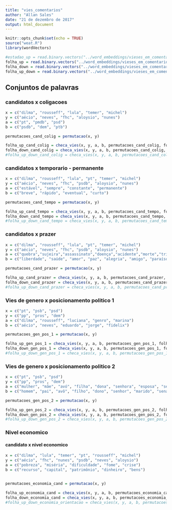 ```yaml
---
title: "vies_comentarios"
author: "Allan Sales"
date: "21 de dezembro de 2017"
output: html_document
---
```


```r
knitr::opts_chunk$set(echo = TRUE)
source("weat.R")
library(wordVectors)
```

```r
#estadao_up = read.binary.vectors("../word_embeddings/vieses_em_comentarios/embeddings/estadao_thumbs_up.bin")
folha_up = read.binary.vectors("../word_embeddings/vieses_em_comentarios/embeddings/folha_thumbs_up.bin")
folha_down = read.binary.vectors("../word_embeddings/vieses_em_comentarios/embeddings/folha_thumbs_down.bin")
folha_up_down = read.binary.vectors("../word_embeddings/vieses_em_comentarios/embeddings/folha_thumbs_up_down.bin")
```

## Conjuntos de palavras
### candidatos x coligacoes
```r
x = c("dilma", "rousseff", "lula", "temer", "michel")
y = c("aécio", "neves", "fhc", "aloysio", "nunes")
a = c("pt", "pmdb", "psd") 
b = c("psdb", "dem", "ptb")

permutacoes_cand_colig = permutacao(x, y)

folha_up_cand_colig = checa_vies(x, y, a, b, permutacoes_cand_colig, folha_up)
folha_down_cand_colig = checa_vies(x, y, a, b, permutacoes_cand_colig, folha_down)
#folha_up_down_cand_colig = checa_vies(x, y, a, b, permutacoes_cand_colig, folha_up_down)
```

### candidatos x temporario - permanente
```r
x = c("dilma", "rousseff", "lula", "pt", "temer", "michel")
y = c("aécio", "neves", "fhc", "psdb", "aloysio", "nunes")
a = c("estável", "sempre", "constante", "permanente")
b = c("breve", "rápido", "eventual", "curto")

permutacoes_cand_tempo = permutacao(x, y)

folha_up_cand_tempo = checa_vies(x, y, a, b, permutacoes_cand_tempo, folha_up)
folha_down_cand_tempo = checa_vies(x, y, a, b, permutacoes_cand_tempo, folha_down)
#folha_up_down_cand_tempo = checa_vies(x, y, a, b, permutacoes_cand_tempo, folha_up_down)
```

### candidatos x prazer
```r
x = c("dilma", "rousseff", "lula", "pt", "temer", "michel")
y = c("aécio", "neves", "fhc", "psdb", "aloysio", "nunes")
a = c("quebra","sujeira","assassinato","doença","acidente","morte","tristeza","veneno","assalto","desastre","ódio","tragédia","bomba","cadeia","pobreza","feio","maldade","podre")
b = c("liberdade", "saúde", "amor", "paz", "alegria", "amigo", "paraíso", "prazer", "honesto", "sorte", "diploma", "presente", "honra", "milagre", "família", "felicidade", "céu", "férias")

permutacoes_cand_prazer = permutacao(x, y)

folha_up_cand_prazer = checa_vies(x, y, a, b, permutacoes_cand_prazer, folha_up)
folha_down_cand_prazer = checa_vies(x, y, a, b, permutacoes_cand_prazer, folha_down)
#folha_up_down_cand_prazer = checa_vies(x, y, a, b, permutacoes_cand_prazer, folha_up_down)
```

### Vies de genero x posicionamento politico 1
```r
x = c("pt", "psb", "psd")
y = c("pp", "pros", "dem")
a = c("dilma", "rousseff", "luciana", "genro", "marina")
b = c("aécio", "neves", "eduardo", "jorge", "fidelix")

permutacoes_gen_pos_1 = permutacao(x, y)

folha_up_gen_pos_1 = checa_vies(x, y, a, b, permutacoes_gen_pos_1, folha_up)
folha_down_gen_pos_1 = checa_vies(x, y, a, b, permutacoes_gen_pos_1, folha_down)
#folha_up_down_gen_pos_1 = checa_vies(x, y, a, b, permutacoes_gen_pos_1, folha_up_down)
```

### Vies de genero x posicionamento politico 2
```r
x = c("pt", "psb", "psd")
y = c("pp", "pros", "dem")
a = c("mulher", "mãe", "avó", "filha", "dona", "senhora", "esposa", "senadora", "presidenta")
b = c("homem", "pai", "avô", "filho", "dono", "senhor", "marido", "senador", "presidente")

permutacoes_gen_pos_2 = permutacao(x, y)

folha_up_gen_pos_2 = checa_vies(x, y, a, b, permutacoes_gen_pos_2, folha_up)
folha_down_gen_pos_2 = checa_vies(x, y, a, b, permutacoes_gen_pos_2, folha_down)
#folha_up_down_gen_pos_2 = checa_vies(x, y, a, b, permutacoes_gen_pos_2, folha_up_down)
```

### Nivel economico
#### candidato x nivel economico
```r
x = c("dilma", "lula", "temer", "pt", "rousseff", "michel")
y = c("aécio", "fhc", "nunes", "psdb", "neves", "aloysio")
a = c("pobreza", "miséria", "dificuldade", "fome", "crise")
b = c("recurso", "capital", "patrimônio", "dinheiro", "bens")


permutacoes_economia_cand = permutacao(x, y)

folha_up_economia_cand = checa_vies(x, y, a, b, permutacoes_economia_cand, folha_up)
folha_down_economia_cand = checa_vies(x, y, a, b, permutacoes_economia_cand, folha_down)
#folha_up_down_economia_orientacao = checa_vies(x, y, a, b, permutacoes_economia_orientacao, folha_up_down)
```

```r

```


